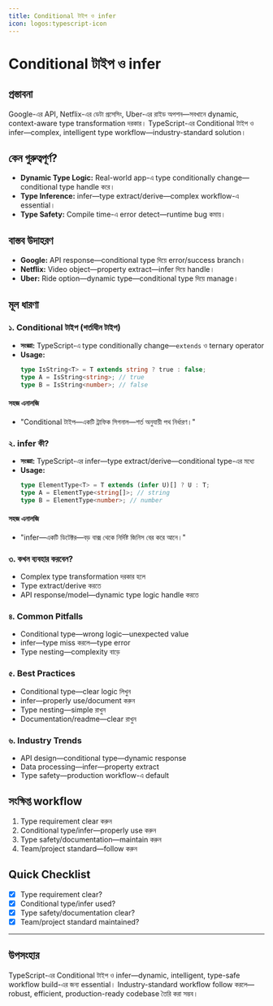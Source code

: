 ```yaml
---
title: Conditional টাইপ ও infer
icon: logos:typescript-icon
---
```


# Conditional টাইপ ও infer

## প্রস্তাবনা

Google-এর API, Netflix-এর ডেটা প্রসেসিং, Uber-এর রাইড অপশন—সবখানে dynamic, context-aware type transformation দরকার। TypeScript-এর Conditional টাইপ ও infer—complex, intelligent type workflow—industry-standard solution।

## কেন গুরুত্বপূর্ণ?

- **Dynamic Type Logic:** Real-world app-এ type conditionally change—conditional type handle করে।
- **Type Inference:** infer—type extract/derive—complex workflow-এ essential।
- **Type Safety:** Compile time-এ error detect—runtime bug কমায়।

## বাস্তব উদাহরণ

- **Google:** API response—conditional type দিয়ে error/success branch।
- **Netflix:** Video object—property extract—infer দিয়ে handle।
- **Uber:** Ride option—dynamic type—conditional type দিয়ে manage।

## মূল ধারণা

### ১. Conditional টাইপ (শর্তাধীন টাইপ)

- **সংজ্ঞা:** TypeScript-এ type conditionally change—`extends` ও ternary operator
- **Usage:**
  ```typescript
  type IsString<T> = T extends string ? true : false;
  type A = IsString<string>; // true
  type B = IsString<number>; // false
  ```

#### সহজ এনালজি

- "Conditional টাইপ—একটি ট্রাফিক সিগনাল—শর্ত অনুযায়ী পথ নির্ধারণ।"

### ২. infer কী?

- **সংজ্ঞা:** TypeScript-এর infer—type extract/derive—conditional type-এর মধ্যে
- **Usage:**
  ```typescript
  type ElementType<T> = T extends (infer U)[] ? U : T;
  type A = ElementType<string[]>; // string
  type B = ElementType<number>; // number
  ```

#### সহজ এনালজি

- "infer—একটি ডিটেক্টর—বড় বাক্স থেকে নির্দিষ্ট জিনিস বের করে আনে।"

### ৩. কখন ব্যবহার করবেন?

- Complex type transformation দরকার হলে
- Type extract/derive করতে
- API response/model—dynamic type logic handle করতে

### ৪. Common Pitfalls

- Conditional type—wrong logic—unexpected value
- infer—type miss করলে—type error
- Type nesting—complexity বাড়ে

### ৫. Best Practices

- Conditional type—clear logic লিখুন
- infer—properly use/document করুন
- Type nesting—simple রাখুন
- Documentation/readme—clear রাখুন

### ৬. Industry Trends

- API design—conditional type—dynamic response
- Data processing—infer—property extract
- Type safety—production workflow-এ default

## সংক্ষিপ্ত workflow

1. Type requirement clear করুন
2. Conditional type/infer—properly use করুন
3. Type safety/documentation—maintain করুন
4. Team/project standard—follow করুন

## Quick Checklist

- [x] Type requirement clear?
- [x] Conditional type/infer used?
- [x] Type safety/documentation clear?
- [x] Team/project standard maintained?

---

## উপসংহার

TypeScript-এর Conditional টাইপ ও infer—dynamic, intelligent, type-safe workflow build-এর জন্য essential। Industry-standard workflow follow করলে—robust, efficient, production-ready codebase তৈরি করা সম্ভব।


